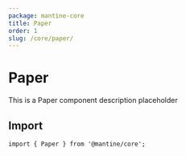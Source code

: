 ```yaml
---
package: mantine-core
title: Paper
order: 1
slug: /core/paper/
---
```


# Paper

This is a Paper component description placeholder

<PageHeader
  source="mantine-core/src/Paper/Paper.tsx"
  docs="core/Paper.mdx"
  package="@mantine/core"
/>

## Import

```tsx
import { Paper } from '@mantine/core';
```

<PropsTable component="Paper" />
